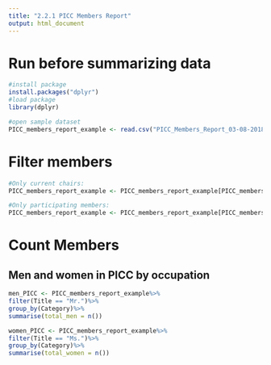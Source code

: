 ---
title: "2.2.1 PICC Members Report"
output: html_document
---

# Run before summarizing data
```{r}
#install package
install.packages("dplyr")
#load package
library(dplyr)

#open sample dataset
PICC_members_report_example <- read.csv("PICC_Members_Report_03-08-2018.csv", header = T, stringsAsFactors = F)

```

# Filter members
```{r}
#Only current chairs:
PICC_members_report_example <- PICC_members_report_example[PICC_members_report_example$Is.Current.Chair != "No",]

#Only participating members:
PICC_members_report_example <- PICC_members_report_example[PICC_members_report_example$Date.Left == "",]
```

# Count Members 
## Men and women in PICC by occupation
```{r}
men_PICC <- PICC_members_report_example%>%
filter(Title == "Mr.")%>%
group_by(Category)%>%
summarise(total_men = n())

women_PICC <- PICC_members_report_example%>%
filter(Title == "Ms.")%>%
group_by(Category)%>%
summarise(total_women = n())

```


